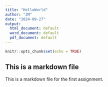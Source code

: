```yaml
---
title: "HelloWorld"
author: "ZM"
date: "2024-09-27"
output:
  html_document: default
  word_document: default
  pdf_document: default
---
```


```r
knitr::opts_chunk$set(echo = TRUE)
```

## This is a markdown file

This is a markdown file for the first assignment.